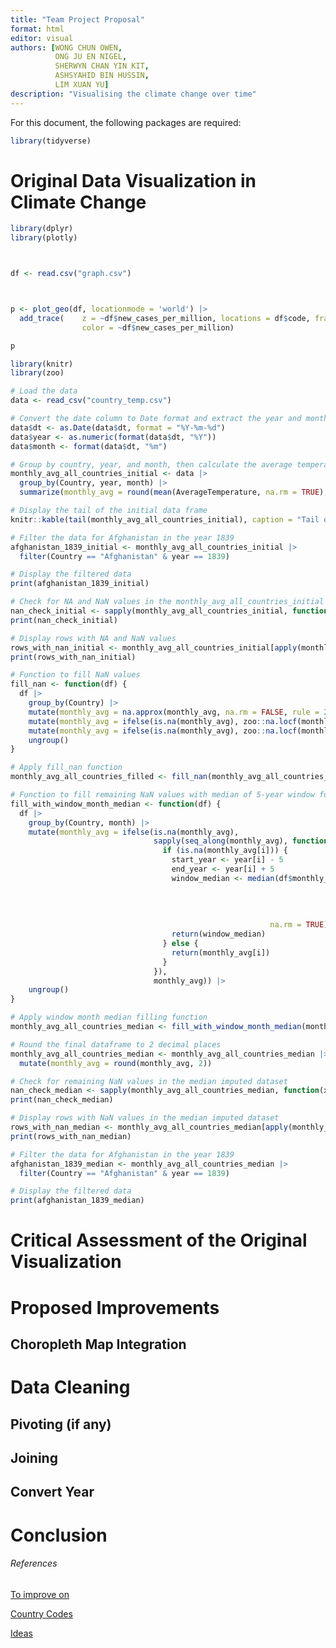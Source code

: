 ```yaml
---
title: "Team Project Proposal"
format: html
editor: visual
authors: [WONG CHUN OWEN, 
          ONG JU EN NIGEL,
          SHERWYN CHAN YIN KIT,
          ASHSYAHID BIN HUSSIN,
          LIM XUAN YU]
description: "Visualising the climate change over time"
---
```


For this document, the following packages are required:

```r
library(tidyverse)
```

# Original Data Visualization in Climate Change

```r
library(dplyr)
library(plotly)



df <- read.csv("graph.csv")



p <- plot_geo(df, locationmode = 'world') |>
  add_trace(    z = ~df$new_cases_per_million, locations = df$code, frame=~df$start_of_week,
                color = ~df$new_cases_per_million)

p

```

```r
library(knitr)
library(zoo)

# Load the data
data <- read_csv("country_temp.csv")

# Convert the date column to Date format and extract the year and month
data$dt <- as.Date(data$dt, format = "%Y-%m-%d")
data$year <- as.numeric(format(data$dt, "%Y"))
data$month <- format(data$dt, "%m")

# Group by country, year, and month, then calculate the average temperatures rounded to 2 decimal points
monthly_avg_all_countries_initial <- data |>
  group_by(Country, year, month) |>
  summarize(monthly_avg = round(mean(AverageTemperature, na.rm = TRUE), 2))

# Display the tail of the initial data frame
knitr::kable(tail(monthly_avg_all_countries_initial), caption = "Tail of Monthly Average Temperatures by Country", digits = 2)

# Filter the data for Afghanistan in the year 1839
afghanistan_1839_initial <- monthly_avg_all_countries_initial |>
  filter(Country == "Afghanistan" & year == 1839)

# Display the filtered data
print(afghanistan_1839_initial)

# Check for NA and NaN values in the monthly_avg_all_countries_initial dataframe
nan_check_initial <- sapply(monthly_avg_all_countries_initial, function(x) sum(is.na(x)))
print(nan_check_initial)

# Display rows with NA and NaN values
rows_with_nan_initial <- monthly_avg_all_countries_initial[apply(monthly_avg_all_countries_initial, 1, function(row) any(is.na(row))), ]
print(rows_with_nan_initial)

# Function to fill NaN values
fill_nan <- function(df) {
  df |>
    group_by(Country) |>
    mutate(monthly_avg = na.approx(monthly_avg, na.rm = FALSE, rule = 2)) |>
    mutate(monthly_avg = ifelse(is.na(monthly_avg), zoo::na.locf(monthly_avg, na.rm = FALSE), monthly_avg)) |>
    mutate(monthly_avg = ifelse(is.na(monthly_avg), zoo::na.locf(monthly_avg, fromLast = TRUE, na.rm = FALSE), monthly_avg)) |>
    ungroup()
}

# Apply fill_nan function
monthly_avg_all_countries_filled <- fill_nan(monthly_avg_all_countries_initial)

# Function to fill remaining NaN values with median of 5-year window for the same month
fill_with_window_month_median <- function(df) {
  df |>
    group_by(Country, month) |>
    mutate(monthly_avg = ifelse(is.na(monthly_avg), 
                                sapply(seq_along(monthly_avg), function(i) {
                                  if (is.na(monthly_avg[i])) {
                                    start_year <- year[i] - 5
                                    end_year <- year[i] + 5
                                    window_median <- median(df$monthly_avg[df$Country == Country[i] & 
                                                                          df$month == month[i] &
                                                                          df$year >= start_year & 
                                                                          df$year <= end_year & 
                                                                          !is.na(df$monthly_avg)], 
                                                          na.rm = TRUE)
                                    return(window_median)
                                  } else {
                                    return(monthly_avg[i])
                                  }
                                }), 
                                monthly_avg)) |>
    ungroup()
}

# Apply window month median filling function
monthly_avg_all_countries_median <- fill_with_window_month_median(monthly_avg_all_countries_filled)

# Round the final dataframe to 2 decimal places
monthly_avg_all_countries_median <- monthly_avg_all_countries_median |>
  mutate(monthly_avg = round(monthly_avg, 2))

# Check for remaining NaN values in the median imputed dataset
nan_check_median <- sapply(monthly_avg_all_countries_median, function(x) sum(is.na(x)))
print(nan_check_median)

# Display rows with NaN values in the median imputed dataset
rows_with_nan_median <- monthly_avg_all_countries_median[apply(monthly_avg_all_countries_median, 1, function(row) any(is.na(row))), ]
print(rows_with_nan_median)

# Filter the data for Afghanistan in the year 1839
afghanistan_1839_median <- monthly_avg_all_countries_median |>
  filter(Country == "Afghanistan" & year == 1839)

# Display the filtered data
print(afghanistan_1839_median)

```

# Critical Assessment of the Original Visualization

# Proposed Improvements

## Choropleth Map Integration

# Data Cleaning

## Pivoting (if any)

## Joining

## Convert Year

# Conclusion

###### References

[To improve on](https://www.ncei.noaa.gov/access/monitoring/monthly-report/global/202313)

[Country Codes](https://www.iban.com/country-codes)

[Ideas](https://climate.nasa.gov/vital-signs/global-temperature/?intent=121)
